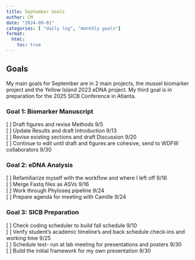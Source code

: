```yaml
---
title: September Goals
author: CM
date: "2024-09-01"
categories: [ "daily log", "monthly goals"]
format: 
  html: 
    toc: true
---
```


## Goals

My main goals for September are in 2 main projects, the mussel biomarker project and the Yellow Island 2023 eDNA project. My third goal is in preparation for the 2025 SICB Conference in Atlanta.

### Goal 1: Biomarker Manuscript

\[ \] Draft figures and revise Methods 9/5\
\[ \] Update Results and draft Introduction 9/13\
\[ \] Revise existing sections and draft Discussion 9/20\
\[ \] Continue to edit until draft and figures are cohesive, send to WDFW collaborators 9/30\

### Goal 2: eDNA Analysis

\[ \] Refamiliarize myself with the workflow and where I left off 9/16\
\[ \] Merge Fastq files as ASVs 9/16\
\[ \] Work through Phyloseq pipeline 9/24\
\[ \] Prepare agenda for meeting with Camille 9/24\

### Goal 3: SICB Preparation

\[ \] Check coding scheduler to build fall schedule 9/10\
\[ \] Verify student's academic timeline's and back schedule check-ins and working time 9/25\
\[ \] Schedule test- run at lab meeting for presentations and posters 9/30\
\[ \] Build the initial framework for my own presentation 9/30\

